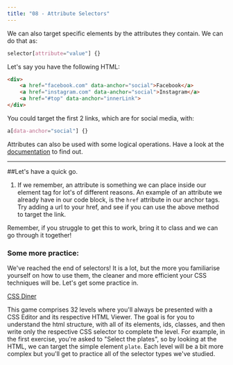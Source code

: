 ```yaml
---
title: "08 - Attribute Selectors"
---
```


We can also target specific elements by the attributes they contain. We can do that as:

```css
selector[attribute="value"] {}
```

Let's say you have the following HTML:

```html
<div>
	<a href="facebook.com" data-anchor="social">Facebook</a>
	<a href="instagram.com" data-anchor="social">Instagram</a>
	<a href="#top" data-anchor="innerLink">
</div>
```

You could target the first 2 links, which are for social media, with:

```css
a[data-anchor="social"] {}
```

Attributes can also be used with some logical operations. Have a look at the [documentation](https://developer.mozilla.org/en-US/docs/Web/CSS/Attribute_selectors) to find out.


---

##Let's have a quick go. 

1. If we remember, an attribute is something we can place inside our element tag for lot's of different reasons. An example of an attribute we already have in our code block, is the `href` attribute in our anchor tags. Try adding a url to your href, and see if you can use the above method to target the link.  

Remember, if you struggle to get this to work, bring it to class and we can go through it together!

### Some more practice:

We've reached the end of selectors! It is a lot, but the more you familiarise yourself on how to use them, the cleaner and more efficient your CSS techniques will be. Let's get some practice in.

[CSS Diner](https://flukeout.github.io/)

This game comprises 32 levels where you'll always be presented with a CSS Editor and its respective HTML Viewer. The goal is for you to understand the html structure, with all of its elements, ids, classes, and then write only the respective CSS selector to complete the level. For example, in the first exercise, you're asked to "Select the plates", so by looking at the HTML, we can target the simple element `plate`. Each level will be a bit more complex but you'll get to practice all of the selector types we've studied.